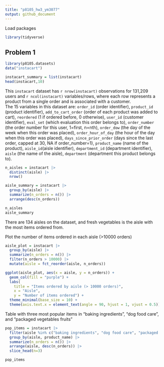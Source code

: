 ```yaml
---
title: "p8105_hw3_ym3077"
output: github_document
---
```


Load packages
```r
library(tidyverse)
```

## Problem 1

```r
library(p8105.datasets)
data("instacart")

instacart_summary = list(instacart)
head(instacart,10)
```
This `instacart` dataset has `r nrow(instacart)` observations for 131,209 users and `r ncol(instacart)` variables/rows, where each row represents a product from a single order and is associated with a customer.    
The 15 variables in this dataset are: `order_id` (order identifier), `product_id` (product identifier), `add_to_cart_order` (order of each product was added to cart), `reordered` (1 if ordered before, 0 otherwise), `user_id` (customer identifier), `eval_set` (which evaluation this order belongs to), `order_number` (the order number for this user, 1=first, n=nth), `order_dow` (the day of the week when this order was placed), `order_hour_of_day` (the hour of the day when this order was placed), `days_since_prior_order` (days since the last order, capped at 30, NA if order_number=1), `product_name` (name of the product), `aisle_id`(aisle identifier), `department_id` (department identifier), `aisle` (the name of the aisle), `department` (department this product belongs to).

```r
n_aisles = instacart |>
  distinct(aisle) |>
  nrow()

aisle_summary = instacart |>
  group_by(aisle) |>
  summarize(n_orders = n()) |>
  arrange(desc(n_orders))

n_aisles
aisle_summary
```
There are 134 aisles on the dataset, and fresh vegetables is the aisle with the most items ordered from.


Plot the number of items ordered in each aisle (>10000 orders)
```r
aisle_plot = instacart |>
  group_by(aisle) |>
  summarize(n_orders = n()) |>
  filter(n_orders > 10000) |>
  mutate(aisle = fct_reorder(aisle, n_orders)) 

ggplot(aisle_plot, aes(x = aisle, y = n_orders)) + 
  geom_col(fill = "purple") +
  labs(
    title = "Items ordered by aisle (> 10000 orders)",
    x = "Aisle",
    y = "Number of items ordered") +
  theme_minimal(base_size = 10) +
  theme(axis.text.x = element_text(angle = 90, hjust = 1, vjust = 0.5))
```

Table with three most popular items in “baking ingredients”, “dog food care”, and “packaged vegetables fruits”
```r
pop_items = instacart |>
  filter(aisle %in% c("baking ingredients", "dog food care", "packaged vegetables fruits")) |>
  group_by(aisle, product_name) |>
  summarize(n_orders = n()) |>
  arrange(aisle, desc(n_orders)) |>
  slice_head(n=3)

pop_items
```












